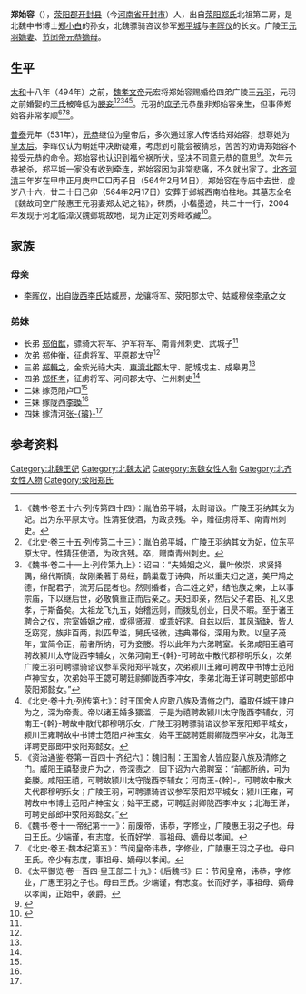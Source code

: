 '''郑始容'''（{{bd|479年||564年|2月14日|catIdx=Z}}），[[荥阳郡|荥阳郡]][[开封县|开封县]]（今[[河南省|河南省]][[开封市|开封市]]）人，出自[[荥阳郑氏|荥阳郑氏]]北祖第二房，是北魏中书博士[[郑小白|郑小白]]的孙女，北魏骠骑咨议参军[[郑平城|郑平城]]与[[李晖仪|李晖仪]]的长女。广陵王[[元羽|元羽]][[嫡妻|嫡妻]]、[[魏节闵帝|节闵帝元恭]][[嫡母|嫡母]]。

== 生平 ==
[[太和_(北魏)|太和]]十八年（494年）之前，[[魏孝文帝|魏孝文帝]]元宏将郑始容赐婚给四弟广陵王[[元羽|元羽]]，元羽之前婚娶的[[先太妃|王氏]]被降低为[[媵妾|媵妾]]<ref>《魏书·卷五十六·列传第四十四》：胤伯弟平城，太尉谘议。广陵王羽纳其女为妃。出为东平原太守。性清狂使酒，为政贪残。卒，赠征虏将军、南青州刺史。</ref><ref>《北史·卷三十五·列传第二十三》：胤伯弟平城，广陵王羽纳其女为妃，位东平原太守。性猜狂使酒，为政贪残。卒，赠南青州刺史。</ref><ref>《魏书·卷二十一上·列传第九上》：诏曰：“夫婚姻之义，曩叶攸崇，求贤择偶，绵代斯慎，故刚柔著于易经，鹊巢载于诗典，所以重夫妇之道，美尸鸠之德，作配君子，流芳后昆者也。然则婚者，合二姓之好，结他族之亲，上以事宗庙，下以继后世，必敬慎重正而后亲之。夫妇即亲，然后父子君臣、礼义忠孝，于斯备矣。太祖龙飞九五，始稽远则，而拨乱创业，日昃不暇。至于诸王聘合之仪，宗室婚姻之戒，或得贤淑，或乖好逑。自兹以后，其风渐缺，皆人乏窈窕，族非百两，拟匹卑滥，舅氏轻微，违典滞俗，深用为歎。以皇子茂年，宜简令正，前者所纳，可为妾媵。将以此年为六弟聘室。长弟咸阳王禧可聘故颍川太守陇西李辅女，次弟河南王-{幹}-可聘故中散代郡穆明乐女，次弟广陵王羽可聘骠骑谘议参军荥阳郑平城女，次弟颍川王雍可聘故中书博士范阳卢神宝女，次弟始平王勰可聘廷尉卿陇西李冲女，季弟北海王详可聘吏部郎中荥阳郑懿女。”</ref><ref>《北史·卷十九·列传第七》：时王国舍人应取八族及清脩之门，禧取任城王隷户为之，深为帝责。帝以诸王婚多猥滥，于是为禧聘故颍川太守陇西李辅女，河南王-{幹}-聘故中散代郡穆明乐女，广陵王羽聘骠骑谘议参军荥阳郑平城女，颍川王雍聘故中书博士范阳卢神宝女，始平王勰聘廷尉卿陇西李冲女，北海王详聘吏部郎中荥阳郑懿女。</ref><ref>《资治通鉴·卷第一百四十·齐纪六》：魏旧制：王国舍人皆应娶八族及清修之门。威阳王禧娶隶户为之，帝深责之，因下诏为六弟聘室：“前都所纳，可为妾媵。咸阳王禧，可聘故颍川太守陇西李辅女；河南王-{幹}-，可聘故中散大夫代郡穆明乐女；广陵王羽，可聘骠骑咨议参军荥阳郑平城女；颍川王雍，可聘故中书博士范阳卢神宝女；始平王勰，可聘廷尉卿陇西李冲女；北海王详，可聘吏部郎中荥阳郑懿女。”</ref>。元羽的[[庶子|庶子]]元恭虽非郑始容亲生，但事俸郑始容非常孝顺<ref>《魏书·卷十一·帝纪第十一》：前废帝，讳恭，字修业，广陵惠王羽之子也。母曰王氏。少端谨，有志度。长而好学，事祖母、嫡母以孝闻。</ref><ref>《北史·卷五·魏本纪第五》：节闵皇帝讳恭，字修业，广陵惠王羽之子也。母曰王氏。帝少有志度，事祖母、嫡母以孝闻。</ref><ref>《太平御览·卷一百四·皇王部二十九》：《后魏书》曰：节闵皇帝，讳恭，字修业，广惠王羽之子也。母曰王氏。少端谨，有志度。长而好学，事祖母、嫡母以孝闻，正始中，袭爵。</ref>。

[[普泰|普泰]]元年（531年），[[元恭|元恭]]继位为皇帝后，多次通过家人传话给郑始容，想尊她为[[皇太后|皇太后]]。李晖仪认为朝廷中决断疑难，考虑到可能会被猜忌，苦苦的劝诲郑始容不接受元恭的命令。郑始容也认识到福兮祸所伏，坚决不同意元恭的意思<ref>{{Citation| last=罗| first=新| author-link=罗新| year=2005年| title=《跋北魏郑平城妻李晖仪墓志》| periodical=《中国历史文物》| volume=| issue=6期| pages=44-49| url=http://www.cnki.com.cn/Article/CJFDTotal-ZLBK200506007.htm| doi=| oclc=| accessdate=2015-06-03| archive-date=2015-04-02| archive-url=https://web.archive.org/web/20150402133415/http://www.cnki.com.cn/Article/CJFDTotal-ZLBK200506007.htm| dead-url=no}}</ref>。次年元恭被杀，郑平城一家没有收到牵连，郑始容因为非常悲痛，不久就出家了。[[北齐|北齐]][[河清|河清]]三年岁在甲申正月庚申□□丙子日（564年2月14日），郑始容在寺庙中去世，虚岁八十六，廿二十日己卯（564年2月17日）安葬于邺城西南柏柱地。其墓志全名《魏故司空广陵惠王元羽妻郑太妃之铭》，砖质，小楷墨迹，共二十一行，2004年发现于河北临漳汉魏邺城故地，现为正定刘秀峰收藏<ref name=autogenerated1>{{Citation| last=丛 | first=文俊| author-link=| year=2005年| title=《新出土北朝小楷墓砖墨迹（墨书未刻）<广陵王元羽妻郑太妃墓志考>》| periodical=《中国书法》| volume=| issue=9期| pages= | url= | oclc=}}</ref>。

==家族==
{{main|荥阳郑氏世系图}}

===母亲===
* [[李晖仪|李晖仪]]，出自[[陇西李氏|陇西李氏]]姑臧房，龙骧将军、荥阳郡太守、姑臧穆侯[[李承_(北魏)|李承]]之女

===弟妹===
*长弟 [[郑伯猷|郑伯猷]]，骠骑大将军、护军将军、南青州刺史、武城子<ref name=autogenerated1 /> 
*次弟 [[郑仲衡|郑仲衡]]，征虏将军、平原郡太守<ref name=autogenerated1 />
*三弟 [[郑輯之|郑輯之]]，金紫光祿大夫，[[東濟北郡|東濟北郡]]太守、肥城戍主、成皋男<ref name=autogenerated1 />
*四弟 [[郑怀考|郑怀考]]，征虏将军、河间郡太守、仁州刺史<ref name=autogenerated1 />
*二妹 嫁范阳卢□<ref name=autogenerated1 />
*三妹 嫁陇西[[李瑍|李瑍]]<ref name=autogenerated1 />
*四妹 嫁清河[[张璿_(北魏)|张-{璿}-]]<ref name=autogenerated1 />

==参考资料==
{{Reflist|2}}

{{北魏皇后}}  

[[Category:北魏王妃|Category:北魏王妃]]
[[Category:北魏太妃|Category:北魏太妃]]
[[Category:东魏女性人物|Category:东魏女性人物]]
[[Category:北齐女性人物|Category:北齐女性人物]]
[[Category:荥阳郑氏|Category:荥阳郑氏]]